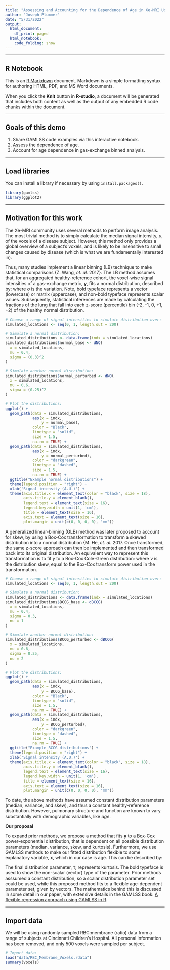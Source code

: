 ```yaml
---
title: "Assessing and Accounting for the Dependence of Age in Xe-MRI Using GAMLSS"
author: "Joseph Plummer"
date: "5/31/2022"
output:
  html_document:
    df_print: paged
  html_notebook:
    code_folding: show
---
```


------------------------------------------------------------------------

## R Notebook
This is an [R Markdown](http://rmarkdown.rstudio.com) document. Markdown is a simple formatting syntax for authoring HTML, PDF, and MS Word documents. 

When you click the **Knit** button in **R-studio**, a document will be generated that includes both content as well as the output of any embedded R code chunks within the document.

------------------------------------------------------------------------

## Goals of this demo
1. Share GAMLSS code examples via this interactive notebook.
2. Assess the dependence of age.
3. Account for age dependence in gas-exchange binned analysis. 

------------------------------------------------------------------------

## Load libraries
You can install a library if necessary by using `install.packages()`.

```r
library(gamlss)
library(ggplot2)
```

------------------------------------------------------------------------

## Motivation for this work
The Xe-MRI community uses several methods to perform image analysis. The most trivial method is to simply calculate the median signal intensity, $\mu$, of the voxels of a disease subject. However, this method only provides a global overview of a subject's voxels, and is likely to be insensitive to small changes caused by disease (which is what we are fundamentally interested in).

Thus, many studies implement a linear binning (LB) technique to make statistical comparisons {Z. Wang, *et. al.* 2017}. The LB method assumes that, for an aggregated healthy-reference cohort, the voxel-wise signal intensities of a gas-exchange metric, $\textbf{y}$, fits a normal distribution, described by:
\begin{equation}
\textbf{y}\sim N(\mu, \sigma)
\end{equation}
where $\sigma$ is the variation. Note, bold typeface represents a vector (lowercase) or matrix (uppercase), and non-bold typeface represents scalar values. Subsequently, statistical inferences are made by calculating the fractions of the lung that fall into each z-score (percentile) bin (-2, -1, 0, +1, +2) of the healthy normal distribution.

```r
# Choose a range of signal intensities to simulate distribution over:
simulated_locations <- seq(0, 1, length.out = 200)

# Simulate a normal distribution:
simulated_distributions <- data.frame(indx = simulated_locations)
simulated_distributions$normal_base <- dNO(
  x = simulated_locations,
  mu = 0.4,
  sigma = (0.3)^2
)

# Simulate another normal distribution:
simulated_distributions$normal_perturbed <- dNO(
  x = simulated_locations,
  mu = 0.6,
  sigma = (0.25)^2
)

# Plot the distributions:
ggplot() +
  geom_path(data = simulated_distributions,
            aes(x = indx,
                y = normal_base),
            color = "Black",
            linetype = "solid",
            size = 1.5,
            na.rm = TRUE) +
  geom_path(data = simulated_distributions,
            aes(x = indx,
                y = normal_perturbed),
            color = "darkgreen",
            linetype = "dashed",
            size = 1.5,
            na.rm = TRUE) +
  ggtitle("Example normal distributions") + 
  theme(legend.position = "right") +
  xlab('Signal intensity (A.U.)') +
  theme(axis.title.x = element_text(color = "black", size = 18),
        axis.title.y = element_blank(),
        legend.text = element_text(size = 16),
        legend.key.width = unit(1, 'cm'),
        title = element_text(size = 16),
        axis.text = element_text(size = 16),
        plot.margin = unit(c(0, 0, 0, 0), "mm")) 
```

A generalized linear-binning (GLB) method was later proposed to account for skew, by using a Box-Cox transformation to transform a skewed distribution into a normal distribution {M. He, *et. al.* 2017. Once transformed, the same z-score approach can then be implemented and then transformed back into its original distribution. An equivalent way to represent this transformation is to fit $y$ to a Box-Cox Cole-Green distribution:
\begin{equation}
\textbf{y}\sim BCCG(\mu,\sigma,\nu)
\end{equation}
where $\nu$ is the distribution skew, equal to the Box-Cox transform power used in the transformation.

```r
# Choose a range of signal intensities to simulate distribution over:
simulated_locations <- seq(0, 1, length.out = 200)

# Simulate a normal distribution:
simulated_distributions <- data.frame(indx = simulated_locations)
simulated_distributions$BCCG_base <- dBCCG(
  x = simulated_locations,
  mu = 0.4,
  sigma = 0.3,
  nu = 1
)

# Simulate another normal distribution:
simulated_distributions$BCCG_perturbed <- dBCCG(
  x = simulated_locations,
  mu = 0.6,
  sigma = 0.25,
  nu = 2
)

# Plot the distributions:
ggplot() +
  geom_path(data = simulated_distributions,
            aes(x = indx,
                y = BCCG_base),
            color = "Black",
            linetype = "solid",
            size = 1.5,
            na.rm = TRUE) +
  geom_path(data = simulated_distributions,
            aes(x = indx,
                y = BCCG_perturbed),
            color = "darkgreen",
            linetype = "dashed",
            size = 1.5,
            na.rm = TRUE) +
  ggtitle("Example BCCG distributions") + 
  theme(legend.position = "right") +
  xlab('Signal intensity (A.U.)') +
  theme(axis.title.x = element_text(color = "black", size = 18),
        axis.title.y = element_blank(),
        legend.text = element_text(size = 16),
        legend.key.width = unit(1, 'cm'),
        title = element_text(size = 16),
        axis.text = element_text(size = 16),
        plot.margin = unit(c(0, 0, 0, 0), "mm")) 
```

To date, the above methods have assumed constant distribution parameters (median, variance, and skew), and thus a constant healthy-reference distribution. However, pulmonary structure and function are known to vary substantially with demographic variables, like *age*.

**Our proposal**

To expand prior methods, we propose a method that fits $\textbf{y}$ to a Box-Cox power-exponential distribution, that is dependent on all possible distribution parameters (median, variance, skew, and kurtosis). Furthermore, we use GAMLSS methods to make our fitted distribution flexible to some explanatory variable, $\textbf{x}$, which in our case is age. This can be described by:

\begin{equation}
\textbf{y}\sim BCPE(\textbf{$\mu$},\textbf{\sigma},\textbf{\nu},\textbf{\tau})
\end{equation}

The final distribution parameter, $\tau$, represents kurtosis. The bold typeface is used to show the non-scalar (vector) type of the parameter. Prior methods asssumed a constant distribution, so a scalar distribution parameter set could be used, while this proposed method fits to a flexible age-dependent parameter set, given by vectors. The mathematics behind this is discussed in some detail in our paper, with extensive details in the GAMLSS book: [A flexible regression approach using GAMLSS
in R](https://www.gamlss.com/wp-content/uploads/2013/01/book-2010-Athens1.pdf).

------------------------------------------------------------------------

## Import data
We will be using randomly sampled RBC:membrane (ratio) data from a range of subjects at Cincinnati Children's Hospital. All personal information has been removed, and only 500 voxels were sampled per subject. 
```r
# Import data:
load("data/RBC_Membrane_Voxels.rdata")
summary(Voxels)
```

